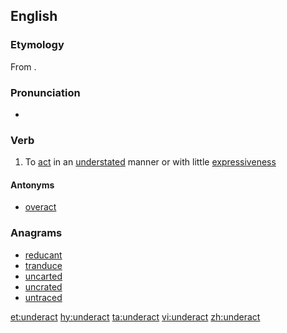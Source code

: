==English==

===Etymology===
From {{prefix|under|act}}.

===Pronunciation===
* {{rhymes|ækt}}

===Verb===
{{en-verb}}

# To [[act]] in an [[understated]] manner or with little [[expressiveness]]

====Antonyms====
* [[overact]]

===Anagrams===
* [[reducant#English|reducant]]
* [[tranduce#English|tranduce]]
* [[uncarted#English|uncarted]]
* [[uncrated#English|uncrated]]
* [[untraced#English|untraced]]

[[et:underact]]
[[hy:underact]]
[[ta:underact]]
[[vi:underact]]
[[zh:underact]]